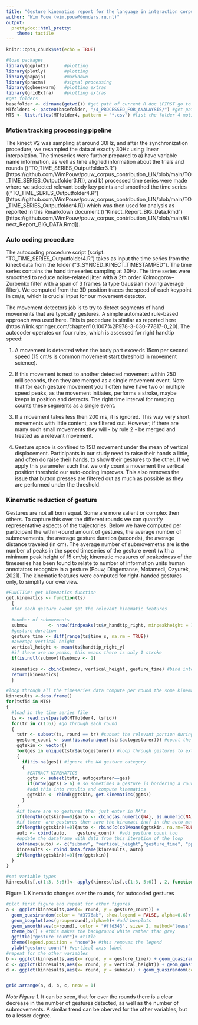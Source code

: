 ```yaml
---
title: "Gesture kinematics report for the language in interaction corpus"
author: "Wim Pouw (wim.pouw@donders.ru.nl)"
output: 
  prettydoc::html_pretty:
    theme: tactile
---
```


```r
knitr::opts_chunk$set(echo = TRUE)
```

```r
#load packages
library(ggplot2)      #plotting
library(plotly)       #plotting
library(papaja)       #markdown
library(pracma)       #signal processing
library(ggbeeswarm)   #plotting extras
library(gridExtra)    #plotting extras
#get folders
basefolder <- dirname(getwd()) #get path of current R doc (FIRST go to session and set working directory to source file location)
MTfolder4 <- paste0(basefolder, "/4_PROCESSED_FOR_ANALAYSIS/") #get path of current R doc
MTS <- list.files(MTfolder4, pattern = "*.csv") #list the folder 4 motion tracking datafiles
```
### Motion tracking processing pipeline
The kinect V2 was sampling at around 30Hz, and after the synchronization procedure, we resampled the data at exactly 30Hz using linear interpolation. The timeseries were further prepared to a) have variable name information, as well as time aligned information about the trials and rounds (("TO_TIME_SERIES_Outputfolder3.R")[https://github.com/WimPouw/pouw_corpus_contribution_LIN/blob/main/TO_TIME_SERIES_Outputfolder3.R]), and b) processed time series were made where we selected relevant body key points and smoothed the time series (("TO_TIME_SERIES_Outputfolder4.R")[https://github.com/WimPouw/pouw_corpus_contribution_LIN/blob/main/TO_TIME_SERIES_Outputfolder4.R]) which was then used for analysis as reported in this Rmarkdown document (("Kinect_Report_BIG_Data.Rmd")[https://github.com/WimPouw/pouw_corpus_contribution_LIN/blob/main/Kinect_Report_BIG_DATA.Rmd]). 

### Auto coding procedure
  The autocoding procedure script (script: "TO_TIME_SERIES_Outputfolder4.R") takes as input the time series from the kinect data from the folder ("3_SYNCED_KINECT_TIMESTAMPED"). The time series contains the hand timeseries sampling at 30Hz. The time series were smoothed to reduce noise-related jitter with a 2th order Kolmogorov–Zurbenko filter with a span of 3 frames (a type Gaussian moving average filter). We computed from the 3D position traces the speed of each keypoint in cm/s, which is crucial input for our movement detector.  
  
  The movement detectors job is to try to detect segments of hand movements that are typically gestures. A simple automated rule-based approach was used here. This is procedure is similar as reported here (https://link.springer.com/chapter/10.1007%2F978-3-030-77817-0_20). The autocoder operates on four rules, which is assessed for right handtip speed:  
  
1. A movement is detected when the body part exceeds 15cm per second speed (15 cm/s is common movement start threshold in movement science).  

2. If this movement is next to another detected movement within 250 milliseconds, then they are merged as a single movement event. Note that for each gesture movement you'll often have have two or multiple speed peaks, as the movement initiates, performs a stroke, maybe keeps in position and detracts. The right time interval for merging counts these segments as a single event.

3. If a movement takes less then 200 ms, it is ignored. This way very short movements with little content, are filtered out. However, if there are many such small movements they will - by rule 2 - be merged and treated as a relevant movement.

4. Gesture space is confined to 1SD movement under the mean of vertical displacement. Participants in our study need to raise their hands a little, and often do raise their hands, to show their gestures to the other. If we apply this parameter such that we only count a movement the vertical position threshold our auto-coding improves. This also removes the issue that button presses are filtered out as much as possible as they are performed under the threshold.

### Kinematic reduction of gesture
  Gestures are not all born equal. Some are more salient or complex then others. To capture this over the different rounds we can quantify representative aspects of the trajectories.  Below we have computed per participant the within-round amount of gestures, the average number of submovements, the average gesture duration (seconds), the average distance traveled (in cm). The average number of submovemetns are is the number of peaks in the speed timeseries of the gesture event (with a minimum peak height of 15 cm/s); kinematic measures of peakedness of the timeseries has been found to relate to number of information units human annotators recognize in a gesture (Pouw, Dingemanse, Motamedi, Ozyurek, 2021). The kinematic features were computed for right-handed gestures only, to simplify our overview.  


```r

#FUNCTION: get kinematics function
get.kinematics <- function(ts) 
  {
  #for each gesture event get the relevant kinematic features
  
  #number of submovments
  submov        <- nrow(findpeaks(ts$v_handtip_right, minpeakheight = 15)) 
  #gesture duration
  gesture_time <- diff(range(ts$time_s, na.rm = TRUE)) 
  #average vertical height
  vertical_height <- mean(ts$handtip_right_y)
  #if there are no peaks, this means there is only 1 stroke
  if(is.null(submov)){submov <- 1} 
  
  kinematics <- cbind(submov, vertical_height, gesture_time) #bind into kinematic object
  return(kinematics)
  }

#loop through all the timeseries data compute per round the some kinematic info
kinresults <-data.frame()
for(tsfid in MTS)
{
  #load in the time series file
  ts <- read.csv(paste0(MTfolder4, tsfid)) 
  for(tr in c(1:6)) #go through each round
  {
    tstr <- subset(ts, round == tr) #subset the relevant portion during the round
    gesture_count <- sum(!is.na(unique(tstr$autogesturer))) #count the number of gesture events for this round
    ggtskin <- vector()
    for(ges in unique(tstr$autogesturer)) #loop through gestures to extract kinematic features
    {
      if(!is.na(ges)) #ignore the NA gesture category
      {
        #EXTRACT KINEMATICS
        ggts <- subset(tstr, autogesturer==ges)
        if(nrow(ggts) > 6) # so sometimes a gesture is bordering a round transitions, and then you can have short gestures, lets ignore these and only keep gestures that are longer than 200ms (6 frames)
        #add this into results and compute kinematics
        ggtskin <- rbind(ggtskin, get.kinematics(ggts))
      }
    }
    #if there are no gestures then just enter in NA's
    if(length(ggtskin)==0){auto <- cbind(as.numeric(NA), as.numeric(NA), as.numeric(NA),tsfid,tr)}
    #if there  are gestures then save the kinemati inof in the auto matrix
    if(length(ggtskin)!=0){auto <- rbind(c(colMeans(ggtskin, na.rm=TRUE), tsfid,tr))}
    auto <- cbind(auto,    gesture_count)  #add gesture count too
    #update the dataframe with data from this iteration of the loop
    colnames(auto) <- c("submov", "vertical_height","gesture_time", "ppnid", "round", "gesture_count")
    kinresults <- rbind.data.frame(kinresults, auto)
    if(length(ggtskin)!=0){rm(ggtskin)}
  }
}

#set variable types
kinresults[,c(1:3, 5:6)]<- apply(kinresults[,c(1:3, 5:6)] , 2, function(x) as.numeric(as.character(x)))

```


Figure 1. Kinematic changes over the rounds, for autocoded gestures  \linebreak
```r

#plot first figure and repeat for other figures
a <- ggplot(kinresults,aes(x= round, y = gesture_count)) + 
  geom_quasirandom(color = "#3776ab", show.legend = FALSE, alpha=0.6)+ #this makes the jitter dots structured as density plots
  geom_boxplot(aes(group=round),alpha=0)+ #add boxplots
  geom_smooth(aes(x=round), color = "#ffd343", size= 2, method="loess" )+ #this makes a linear regression model line over the rounds
  theme_bw() + #this makes the background white rather than grey
  ggtitle("gesture count")+ #title
  theme(legend.position = "none")+ #this removes the legend
  ylab("gesture count") #vertical axis label
#repeat for the other variables
b <- ggplot(kinresults,aes(x= round, y = gesture_time)) + geom_quasirandom(show.legend = FALSE, alpha=0.6, color = "#3776ab")+ geom_boxplot(aes(group=round),alpha=0) + geom_smooth(aes(x=round), color = "#ffd343", size= 2, method="loess")+ theme_bw() + ggtitle("gesture \n duration (s)")+ theme(legend.position = "none") + ylab("gesture duration")
c <- ggplot(kinresults,aes(x= round, y = vertical_height)) + geom_quasirandom(color = "#3776ab",show.legend = FALSE, alpha=0.6)+ geom_boxplot(aes(group=round),alpha=0)+ geom_smooth(aes(x=round), color = "#ffd343", size= 2, method="loess" )+ theme_bw() + ggtitle("average \nvertical height")+ theme(legend.position = "none") +ylab("average vertical height")
d <- ggplot(kinresults,aes(x= round, y = submov)) + geom_quasirandom(color = "#3776ab", show.legend = FALSE, alpha=0.6)+ geom_boxplot(aes(group=round), alpha=0) + geom_smooth(aes(x=round),color = "#ffd343", size= 2, method="loess" )+ theme_bw() + ggtitle("submovements")+ theme(legend.position = "none")+ylab("submovements")


grid.arrange(a, d, b, c, nrow = 1)
```
  
*Note Figure 1.* It can be seen, that for over the rounds there is a clear decrease in the number of gestures detected, as well as the number of submovements. A similar trend can be oberved for the other variables, but to a lesser degree.
